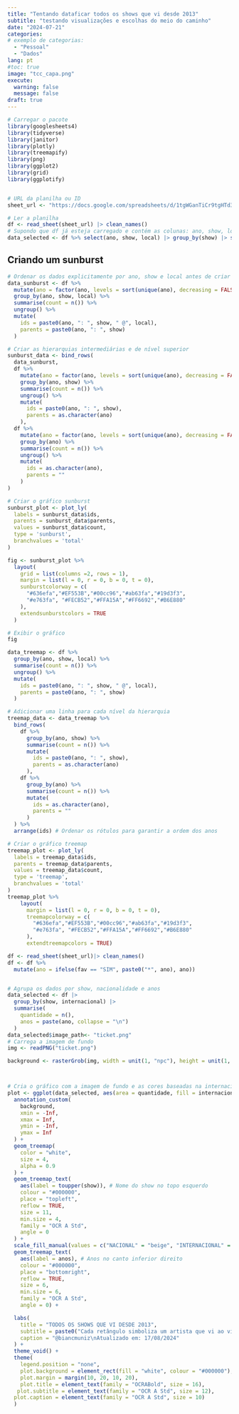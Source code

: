```yaml
---
title: "Tentando dataficar todos os shows que vi desde 2013"
subtitle: "testando visualizações e escolhas do meio do caminho"
date: "2024-07-21"
categories: 
# exemplo de categorias:
  - "Pessoal"
  - "Dados"
lang: pt
#toc: true 
image: "tcc_capa.png"
execute: 
  warning: false
  message: false
draft: true
---
```


```r
# Carregar o pacote
library(googlesheets4)
library(tidyverse)
library(janitor)
library(plotly)
library(treemapify)
library(png)
library(ggplot2)
library(grid)
library(ggplotify)


# URL da planilha ou ID
sheet_url <- "https://docs.google.com/spreadsheets/d/1tgWGanTiCr9tgHTd34MnDQ8gt0yDATghi-OoemokdJY/edit#gid=0"

# Ler a planilha
df <- read_sheet(sheet_url) |> clean_names()
# Supondo que df já esteja carregado e contém as colunas: ano, show, local
data_selected <- df %>% select(ano, show, local) |> group_by(show) |> summarise(quantidade=n())

```

## Criando um sunburst

```r
# Ordenar os dados explicitamente por ano, show e local antes de criar os ids
data_sunburst <- df %>%
  mutate(ano = factor(ano, levels = sort(unique(ano), decreasing = FALSE))) %>%  # Ordenação crescente por ano
  group_by(ano, show, local) %>%
  summarise(count = n()) %>%
  ungroup() %>%
  mutate(
    ids = paste0(ano, ": ", show, " @", local),
    parents = paste0(ano, ": ", show)
  )

# Criar as hierarquias intermediárias e de nível superior
sunburst_data <- bind_rows(
  data_sunburst,
  df %>% 
    mutate(ano = factor(ano, levels = sort(unique(ano), decreasing = FALSE))) %>%  # Ordenação crescente por ano
    group_by(ano, show) %>%
    summarise(count = n()) %>%
    ungroup() %>%
    mutate(
      ids = paste0(ano, ": ", show),
      parents = as.character(ano)
    ),
  df %>%
    mutate(ano = factor(ano, levels = sort(unique(ano), decreasing = FALSE))) %>%  # Ordenação crescente por ano
    group_by(ano) %>%
    summarise(count = n()) %>%
    ungroup() %>%
    mutate(
      ids = as.character(ano),
      parents = ""
    )
)

# Criar o gráfico sunburst
sunburst_plot <- plot_ly(
  labels = sunburst_data$ids,
  parents = sunburst_data$parents,
  values = sunburst_data$count,
  type = 'sunburst',
  branchvalues = 'total'
)

fig <- sunburst_plot %>%
  layout(
    grid = list(columns =2, rows = 1),
    margin = list(l = 0, r = 0, b = 0, t = 0),
    sunburstcolorway = c(
      "#636efa","#EF553B","#00cc96","#ab63fa","#19d3f3",
      "#e763fa", "#FECB52","#FFA15A","#FF6692","#B6E880"
    ),
    extendsunburstcolors = TRUE
  )

# Exibir o gráfico
fig


```

```r
data_treemap <- df %>%
  group_by(ano, show, local) %>%
  summarise(count = n()) %>%
  ungroup() %>%
  mutate(
    ids = paste0(ano, ": ", show, " @", local),
    parents = paste0(ano, ": ", show)
  )

# Adicionar uma linha para cada nível da hierarquia
treemap_data <- data_treemap %>%
  bind_rows(
    df %>% 
      group_by(ano, show) %>%
      summarise(count = n()) %>%
      mutate(
        ids = paste0(ano, ": ", show),
        parents = as.character(ano)
      ),
    df %>%
      group_by(ano) %>%
      summarise(count = n()) %>%
      mutate(
        ids = as.character(ano),
        parents = ""
      )
  ) %>%
  arrange(ids) # Ordenar os rótulos para garantir a ordem dos anos

# Criar o gráfico treemap
treemap_plot <- plot_ly(
  labels = treemap_data$ids,
  parents = treemap_data$parents,
  values = treemap_data$count,
  type = 'treemap',
  branchvalues = 'total'
)
treemap_plot %>%
    layout(
      margin = list(l = 0, r = 0, b = 0, t = 0),
      treemapcolorway = c(
        "#636efa","#EF553B","#00cc96","#ab63fa","#19d3f3",
        "#e763fa", "#FECB52","#FFA15A","#FF6692","#B6E880"
      ),
      extendtreemapcolors = TRUE)
```

```r
df <- read_sheet(sheet_url)|> clean_names()
df <- df %>%
  mutate(ano = ifelse(fav == "SIM", paste0("*", ano), ano))


# Agrupa os dados por show, nacionalidade e anos
data_selected <- df |> 
  group_by(show, internacional) |>
  summarise(
    quantidade = n(),
    anos = paste(ano, collapse = "\n")
  )
data_selected$image_path<- "ticket.png"
# Carrega a imagem de fundo
img <- readPNG("ticket.png")

background <- rasterGrob(img, width = unit(1, "npc"), height = unit(1, "npc"))



# Cria o gráfico com a imagem de fundo e as cores baseadas na internacional
plot <- ggplot(data_selected, aes(area = quantidade, fill = internacional, label = paste0("     ",show), subgroup = anos)) +
  annotation_custom(
    background,
    xmin = -Inf,
    xmax = Inf,
    ymin = -Inf,
    ymax = Inf
  ) + 
  geom_treemap(
    color = "white", 
    size = 4, 
    alpha = 0.9
  ) +
  geom_treemap_text(
    aes(label = toupper(show)), # Nome do show no topo esquerdo
    colour = "#000000",
    place = "topleft",
    reflow = TRUE,
    size = 11,
    min.size = 4,
    family = "OCR A Std",
    angle = 0
  ) +
  scale_fill_manual(values = c("NACIONAL" = "beige", "INTERNACIONAL" = "lightblue")) +  # Bege e cinza
  geom_treemap_text(
    aes(label = anos), # Anos no canto inferior direito
    colour = "#000000",
    place = "bottomright",
    reflow = TRUE,
    size = 6,
    min.size = 6,
    family = "OCR A Std",
    angle = 0) +

  labs(
    title = "TODOS OS SHOWS QUE VI DESDE 2013",
    subtitle = paste0("Cada retângulo simboliza um artista que vi ao vivo; \nsua área é proporcional à quantidade de shows vistos e \nsua cor indica se é um artista nacional ou internacional"),
    caption = "@biancmuniz\nAtualizado em: 17/08/2024"
  ) +
  theme_void() +
  theme(
    legend.position = "none",
    plot.background = element_rect(fill = "white", colour = "#000000"),
    plot.margin = margin(10, 20, 10, 20),
    plot.title = element_text(family = "OCRABold", size = 16),
   plot.subtitle = element_text(family = "OCR A Std", size = 12),
  plot.caption = element_text(family = "OCR A Std", size = 10)
  )
```
